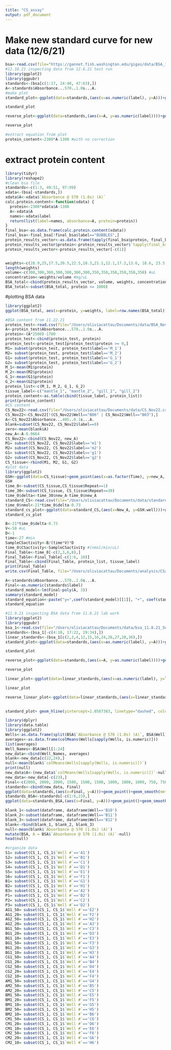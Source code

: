 ```yaml
---
title: "CS_assay"
output: pdf_document
---
```

# Make new standard curve for new data (12/6/21)
```r
bsa<-read.csv(file="https://gannet.fish.washington.edu/gigas/data/BSA_12.6.21_results.csv")
#12.10.21 inspecting data from 12.6.21 test run
library(ggplot2)
library(ggpubr)
standards<-(bsa[c(1:17, 24:40, 47:63),])
A<-standards$Absorbance...570..1.0s...A.
#make plot
standard_plot<-ggplot(data=standards,(aes(x=as.numeric(label), y=A)))+geom_point()+geom_smooth(method="lm", se=FALSE, formula = y ~ poly(x, 1) )+xlab("Concentration of standard ug/mL")+ylab("A @ 570nm")+theme_bw()+stat_regline_equation(label.x=125, label.y=1)

standard_plot

reverse_plot<-ggplot(data=standards,(aes(x=A, y=as.numeric(label))))+geom_point()+geom_smooth(method="lm", se=FALSE, formula = y ~ x )+theme_bw()+stat_regline_equation(label.x=0.6, label.y=500)+ylab("ug/mL")

reverse_plot

#extract equation from plot
protein_content<-2300*A-1300 #with no correction
```

# extract protein content
```r
library(tidyr)
library(reshape2)
#clean bsa file
standards<-c(1:3, 49:51, 97:99)
xdata<-(bsa[-standards,])
xdata$A<-xdata$`Absorbance @ 570 (1.0s) (A)`
calc.protein.content<-function(xdata) {
  protein<-2300*xdata$A-1300
  A<-xdata$A
  names<-xdata$label
  return(list(label=names, absorbance=A, protein=protein))
}
final_bsa<-as.data.frame(calc.protein.content(xdata))
final_bsa<-final_bsa[!final_bsa$label=="BUBBLES",]
protein_results_vector<-as.data.frame(tapply(final_bsa$protein, final_bsa$label, mean))
protein_results_vector$protein<-protein_results_vector$`tapply(final_bsa$protein, final_bsa$label, mean)`
protein_results_vector<-protein_results_vector[-c(1)]


weights<-c(28.9,25,17.5,20.5,22.5,18.3,21.1,12.1,17.2,13.6, 18.6, 23.5, 10.1) #mg
length(weights)
volume<-c(300,300,300,300,300,300,300,350,350,350,350,350,350) #uL
concentration<-weights/volume #mg/uL
BSA_total<-cbind(protein_results_vector, volume, weights, concentration)
BSA_total<-subset(BSA_total, protein <= 1000)
```
#plotting BSA data
```r
library(ggplot2)
ggplot(BSA_total, aes(x=protein, y=weights, label=row.names(BSA_total)))+geom_point()+theme_bw()+geom_text(aes(label=row.names(BSA_total), hjust=1, vjust=1))

```


```r
#BSA content from 11.22.21
protein_test<-read.csv(file="/Users/oliviacattau/Documents/data/BSA_Nov22_mantle+gill.csv")
A<-protein_test$Absorbance...570..1.0s...A.
protein<-(A*2500)-1700
protein_test<-cbind(protein_test, protein)
protein_test<-protein_test[protein_test$protein >= 0,]
M1= subset(protein_test, protein_test$label=='M_1')
M2= subset(protein_test, protein_test$label=='M_2')
G1= subset(protein_test, protein_test$label=='G_1')
G2= subset(protein_test, protein_test$label=='G_2')
M_1<-mean(M1$protein)
M_2<-mean(M2$protein)
G_1<-mean(G1$protein)
G_2<-mean(G2$protein)
protein_list<-c(M_1, M_2, G_1, G_2)
tissue_label<-c("mantle_1", "mantle_2", "gill_1", "gill_2")
protein_content<-as.table(cbind(tissue_label, protein_list))
print(protein_content)
#CS content
CS_Nov22<-read.csv(file="/Users/oliviacattau/Documents/data/CS_Nov22.csv")
CS_Nov22<-CS_Nov22[!(CS_Nov22$Well=="B06" | CS_Nov22$Well=="B03"),]
A<-CS_Nov22$Absorbance...405..0.1s...A.
blank=subset(CS_Nov22, CS_Nov22$label==0)
zero<-mean(blank$A)
new_A<-A-0.0664
CS_Nov22<-cbind(CS_Nov22, new_A)
M1= subset(CS_Nov22, CS_Nov22$label=='m1')
M2= subset(CS_Nov22, CS_Nov22$label=='m2')
G1= subset(CS_Nov22, CS_Nov22$label=='g1')
G2= subset(CS_Nov22, CS_Nov22$label=='g2')
CS_tissue<-rbind(M1, M2, G1, G2)
#plot data
library(ggplot2)
GSH<-ggplot(data=CS_tissue)+geom_point(aes(x=as.factor(Time), y=new_A, color=label))+theme_bw()
GSH
time_0<-subset(CS_tissue,CS_tissue$Repeat==1)
time_30<-subset(CS_tissue, CS_tissue$Repeat==30)
time_0$delta<-time_30$new_A-time_0$new_A
standard_CS<-read.csv(file="/Users/oliviacattau/Documents/data/standard_curve_small.csv")
time_0$nmol<-21*time_0$delta-0.73
standard_cs_plot<-ggplot(data=standard_CS,(aes(x=New_A, y=GSH.well)))+geom_point()+geom_smooth(method="lm", se=FALSE, formula = y ~x)+xlab("OD")+ylab("GSH")+theme_bw()+stat_regline_equation(label.x=1, label.y=8)
standard_cs_plot

B<-21*time_0$delta-0.73
V<-50 #uL
D<-1
time<-27 #min
SampleCSactivity<-B/(time*V)*D
time_0$CSactivity<-SampleCSactivity #(nmol/min/uL)
Final_Table<-time_0[-c(2,3,6,8),]
Final_Table<-Final_Table[-c(1:6, 10)]
Final_Table<-cbind(Final_Table, protein_list, tissue_label)
print(Final_Table)
write.csv(Final_Table, file="/Users/oliviacattau/Documents/analysis/CSactivityNov22.csv")
```


```r
A<-standards$Absorbance...570..1.0s...A.
Final<-as.numeric(standards$label)
standard_model<-lm(Final~poly(A, 3))
summary(standard_model)
standard_equation<-paste("y=",coef(standard_model)[[1]], "+", coef(standard_model)[[2]], "*x +", coef(standard_model)[[3]],"*x^2 +", coef(standard_model)[[4]], "*x^3 ")
standard_equation
```

```r
#11.9.21 inspecting BSA data from 11.8.21 lab work
library(ggplot2)
library(ggpubr)
bsa_1<-read.csv(file="/Users/oliviacattau/Documents/data/bsa_11.8.21_5ul.csv")
standards<-(bsa_1[-c(4:10, 17:22, 29:34),])
linear_standards<-(bsa_1[c(2,3,4,12,15,16,24,26,27,28,36),])
standard_plot<-ggplot(data=standards,(aes(x=as.numeric(label), y=A)))+geom_point()+geom_smooth(method="lm", se=FALSE, formula = y ~ poly(x, 3) )+xlab("Concentration of standard ug/mL")+ylab("A @ 570nm")+theme_bw()+stat_regline_equation(label.x=125, label.y=1)

standard_plot

reverse_plot<-ggplot(data=standards,(aes(x=A, y=as.numeric(label))))+geom_point()+geom_smooth(method="lm", se=FALSE, formula = y ~ x )+theme_bw()+stat_regline_equation(label.x=1, label.y=500)

reverse_plot

linear_plot<-ggplot(data=linear_standards,(aes(x=as.numeric(label), y=linear_standards$Absorbance...570..1.0s...A.)))+geom_point()+geom_smooth(method="lm", se=FALSE, formula = y ~ poly(x, 3) )+xlab("Concentration of standard ug/mL")+ylab("A @ 570nm")+theme_bw()+stat_regline_equation(label.x=125, label.y=1)

linear_plot

reverse_linear_plot<-ggplot(data=linear_standards,(aes(x=linear_standards$Absorbance...570..1.0s...A., y=as.numeric(label))))+geom_point()+geom_smooth(method="lm", se=FALSE, formula = y ~ x )+xlab("Concentration of standard ug/mL")+ylab("A @ 570nm")+theme_bw()+stat_regline_equation(label.x=0.8, label.y=1000)
  

standard_plot+ geom_hline(yintercept=1.0587383, linetype="dashed", color="red")+geom_hline(yintercept=1.3828051, linetype="dashed", color="green")#red=gill
```


```r
library(dplyr)
library(data.table)
library(ggplot2)
Wells<-as.data.frame(split(BSA$`Absorbance @ 570 (1.0s) (A)`, BSA$Well))
averages<-as.data.frame(colMeans(Wells[sapply(Wells, is.numeric)]))
list(averages)
Well_Names<-BSA$Well[1:24]
new_data<-cbind(Well_Names, averages)
blank<-new_data[c(22,24),]
null<-mean(blank$`colMeans(Wells[sapply(Wells, is.numeric)])`)
print(null)
new_data$A<-(new_data$`colMeans(Wells[sapply(Wells, is.numeric)])`-null)
new_data<-new_data[-c(23),]
Final<-c(2000, 2000, 2000, 1500, 1500, 1500, 1000, 1000, 1000, 750, 750, 750, 500, 500, 500, 250, 250, 250, 125, 125, 125, 0, 0)
standards<-cbind(new_data, Final)
ggplot(data=standards,(aes(x=Final, y=A)))+geom_point()+geom_smooth(method="lm", se=FALSE)+xlab("Concentration of standard ug/mL")+ylab("A @ 570nm")+theme_bw()
standards_BSA<-standards[-c(1:6,23),]
ggplot(data=standards_BSA,(aes(x=Final, y=A)))+geom_point()+geom_smooth(method="lm", se=FALSE)+xlab("Concentration of standard ug/mL")+ylab("A @ 570nm")+theme_bw()
```



```r
blank_1<-subset(dataframe, dataframe$Well=='B10')
blank_2<-subset(dataframe, dataframe$Well=='B11')
blank_3<-subset(dataframe, dataframe$Well=='B12')
blank<-rbind(blank_1, blank_2, blank_3)
null<-mean(blank$`Absorbance @ 570 (1.0s) (A)`)
mutate(BSA, A = BSA$`Absorbance @ 570 (1.0s) (A)`-null)
head(null)
```



```r
#organize data
S1= subset(CS_1, CS_1$`Well #`=='A1')
S2= subset(CS_1, CS_1$`Well #`=='B1')
S3= subset(CS_1, CS_1$`Well #`=='C1')
S4= subset(CS_1, CS_1$`Well #`=='D1')
S5= subset(CS_1, CS_1$`Well #`=='E1')
S6= subset(CS_1, CS_1$`Well #`=='F1')
B1= subset(CS_1, CS_1$`Well #`=='G1')
B2= subset(CS_1, CS_1$`Well #`=='H1')
B3= subset(CS_1, CS_1$`Well #`=='A2')
P1= subset(CS_1, CS_1$`Well #`=='B2')
P2= subset(CS_1, CS_1$`Well #`=='C2')
P3= subset(CS_1, CS_1$`Well #`=='D2')
AG1_50= subset(CS_1, CS_1$`Well #`=='E2')
AG1_20= subset(CS_1, CS_1$`Well #`=='F2')
AG2_50= subset(CS_1, CS_1$`Well #`=='H2')
AG2_20= subset(CS_1, CS_1$`Well #`=='A3')
BG1_50= subset(CS_1, CS_1$`Well #`=='C3')
BG1_20= subset(CS_1, CS_1$`Well #`=='D3')
BG1_10= subset(CS_1, CS_1$`Well #`=='E3')
BG1_50= subset(CS_1, CS_1$`Well #`=='F3')
BG1_20= subset(CS_1, CS_1$`Well #`=='G3')
BG1_10= subset(CS_1, CS_1$`Well #`=='H3')
CG1_50= subset(CS_1, CS_1$`Well #`=='A4')
CG1_20= subset(CS_1, CS_1$`Well #`=='B4')
CG2_50= subset(CS_1, CS_1$`Well #`=='D4')
CG2_20= subset(CS_1, CS_1$`Well #`=='E4')
CG2_10= subset(CS_1, CS_1$`Well #`=='F4')
AM1_50= subset(CS_1, CS_1$`Well #`=='G4')
AM2_50= subset(CS_1, CS_1$`Well #`=='B5')
AM2_20= subset(CS_1, CS_1$`Well #`=='C5')
BM1_50= subset(CS_1, CS_1$`Well #`=='E5')
BM1_20= subset(CS_1, CS_1$`Well #`=='F5')
BM1_10= subset(CS_1, CS_1$`Well #`=='G5')
BM2_50= subset(CS_1, CS_1$`Well #`=='H5')
BM2_10= subset(CS_1, CS_1$`Well #`=='B6')
CM1_50= subset(CS_1, CS_1$`Well #`=='C6')
CM1_20= subset(CS_1, CS_1$`Well #`=='D6')
CM1_10= subset(CS_1, CS_1$`Well #`=='E6')
CM2_50= subset(CS_1, CS_1$`Well #`=='F6')
CM2_20= subset(CS_1, CS_1$`Well #`=='G6')
CM2_10= subset(CS_1, CS_1$`Well #`=='H6')
```

